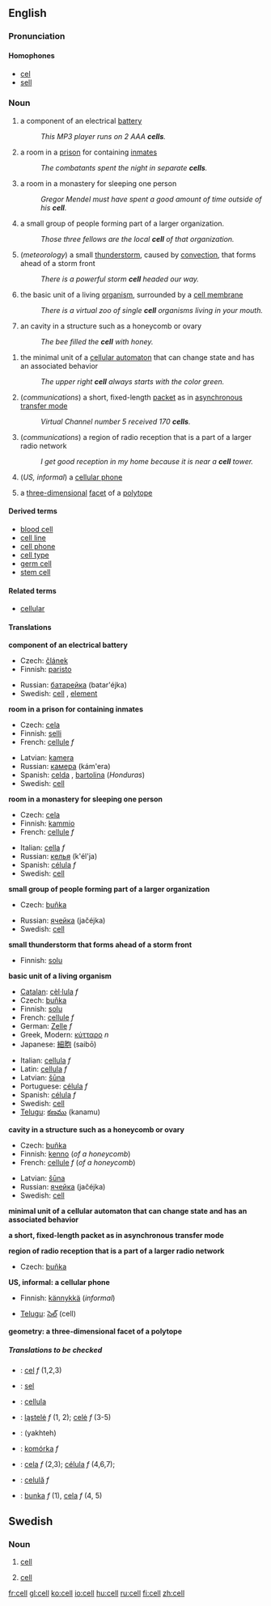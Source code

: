 ==English==

===Pronunciation===
====Homophones====
*[[cel]]
*[[sell]]

===Noun===
{{en-noun-reg}}
{{wikipedia}}

# a component of an electrical [[battery]]
#: ''This MP3 player runs on 2 AAA '''cells'''.''
# a room in a [[prison]] for containing [[inmate]]s
#: ''The combatants spent the night in separate '''cells'''.''
# a room in a monastery for sleeping one person
#: ''Gregor Mendel must have spent a good amount of time outside of his '''cell'''.''
# a small group of people forming part of a larger organization.
#: ''Those three fellows are the local '''cell''' of that organization.''
#(''meteorology'') a small [[thunderstorm]], caused by [[convection]], that forms ahead of a storm front
#: ''There is a powerful storm '''cell''' headed our way.''
#{{biology}} the basic unit of a living [[organism]], surrounded by a [[cell membrane]]
#: ''There is a virtual zoo of single '''cell''' organisms living in your mouth.''
#{{biology}} an cavity in a structure such as a honeycomb or ovary
#: ''The bee filled the '''cell''' with honey.''
<!--this is a proper noun sense, and is encyclopedic
#{{biology}} the title of a [[scientific journal]] published by [[Wikipedia:Elsevier|Elsevier]]
#: ''It was published in'' ''' Cell'''. ''-->
#{{computing}} the minimal unit of a [[cellular automaton]] that can change state and has an associated behavior
#: ''The upper right '''cell''' always starts with the color green.''
#(''communications'') a short, fixed-length [[packet]] as in [[Wikipedia:Asynchronous Transfer Mode|asynchronous transfer mode]]
#: ''Virtual Channel number 5 received 170 '''cells'''.''
#(''communications'') a region of radio reception that is a part of a larger radio network
#: ''I get good reception in my home because it is near a '''cell''' tower.''
#(''US, informal'') a [[cellular phone]]
#{{geometry}} a [[three-dimensional]] [[facet]] of a [[polytope]]

====Derived terms====
*[[blood cell]]
*[[cell line]]
*[[cell phone]]
*[[cell type]]
*[[germ cell]]
*[[stem cell]]

====Related terms====
*[[cellular]]

====Translations====

'''component of an electrical battery'''
{{top}}
*Czech: [[článek]] {{m}}
*Finnish: [[paristo]]
{{mid}}
*Russian: [[батарейка]] (batar'éjka) {{f}}
*Swedish: [[cell#Swedish|cell]] {{c}}, [[element]] {{n}}
{{bottom}}

'''room in a prison for containing inmates'''
{{top}}
*Czech: [[cela]] {{f}}
*Finnish: [[selli]]
*French: [[cellule]] ''f''
{{mid}}
*Latvian: [[kamera]] {{f}}
*Russian: [[камера]] (kám'era) {{f}}
*Spanish: [[celda]] {{f}}, [[bartolina]] {{f}} (''Honduras'')
*Swedish: [[cell#Swedish|cell]] {{c}}
{{bottom}}

'''room in a monastery for sleeping one person'''
{{top}}
*Czech: [[cela]] {{f}}
*Finnish: [[kammio]]
*French: [[cellule]] ''f''
{{mid}}
*Italian: [[cella]] ''f''
*Russian: [[келья]] (k'él'ja) {{f}}
*Spanish: [[célula]] ''f''
*Swedish: [[cell#Swedish|cell]] {{c}}
{{bottom}}

'''small group of people forming part of a larger organization'''
{{top}}
*Czech: [[buňka]] {{f}}
{{mid}}
*Russian: [[ячейка]] (jačéjka) {{f}}
*Swedish: [[cell#Swedish|cell]] {{c}}
{{bottom}}

'''small thunderstorm that forms ahead of a storm front'''
{{top}}
*Finnish: [[solu]]
{{mid}}
{{bottom}}

'''basic unit of a living organism'''
{{top}}
*[[Catalan]]: [[cèl·lula]] ''f''
*Czech: [[buňka]] {{f}}
*Finnish: [[solu]]
*French: [[cellule]] ''f''
*German: [[Zelle]] ''f''
*Greek, Modern: [[κύτταρο]] ''n''
*Japanese: [[細胞]] (saibō)
{{mid}}
*Italian: [[cellula#Italian|cellula]] ''f''
*Latin: [[cellula#Latin|cellula]] ''f''
*Latvian: [[šūna]] {{f}}
*Portuguese: [[célula#Portuguese|célula]] ''f''
*Spanish: [[célula#Spanish|célula]] ''f''
*Swedish: [[cell#Swedish|cell]] {{c}}
*[[Telugu]]: [[కణము]] (kanamu)
{{bottom}}

'''cavity in a structure such as a honeycomb or ovary'''
{{top}}
*Czech: [[buňka]] {{f}}
*Finnish: [[kenno]] (''of a honeycomb'')
*French: [[cellule]] ''f'' (''of a honeycomb'')
{{mid}}
*Latvian: [[šūna]] {{f}}
*Russian: [[ячейка]] (jačéjka) {{f}}
*Swedish: [[cell#Swedish|cell]] {{c}}
{{bottom}}

'''minimal unit of a cellular automaton that can change state and has an associated behavior'''
{{top}}
{{mid}}
{{bottom}}

'''a short, fixed-length packet as in asynchronous transfer mode'''
{{top}}
{{mid}}
{{bottom}}

'''region of radio reception that is a part of a larger radio network'''
{{top}}
*Czech: [[buňka]] {{f}}
{{mid}}
{{bottom}}

'''US, informal: a cellular phone'''
<!--Note: add INFORMAL or SLANG terms to this table, where these exist-->
{{top}}
*Finnish: [[kännykkä]] (''informal'')
{{mid}}
*[[Telugu]]: [[సెల్]] (cell)
{{bottom}}

'''geometry: a three-dimensional facet of a polytope'''
{{top}}
{{mid}}
{{bottom}}

=====Translations to be checked=====
<!--Remove this section once all of the translations below have been moved into the tables above.-->
{{checktrans}}

*{{ttbc|Dutch}}: [[cel]] ''f'' (1,2,3)
*{{ttbc|Indonesian}}: [[sel]]
*{{ttbc|Interlingua}}: [[cellula]]
*{{ttbc|Lithuanian}}: [[ląstelė]] ''f'' (1, 2); [[celė]] ''f'' (3-5)
*{{ttbc|Persian}}: {{FAchar|[[یاخته]]}} (yakhteh)
*{{ttbc|Polish}}: [[komórka]] ''f''
*{{ttbc|Portuguese}}: [[cela]] ''f'' (2,3); [[célula]] ''f'' (4,6,7);
*{{ttbc|Romanian}}: [[celulă]] ''f''
*{{ttbc|Slovak}}: [[bunka]] ''f'' (1), [[cela]] ''f'' (4, 5)

==Swedish==

===Noun===
{{sv-noun-reg-r-c|2=celle}}
#[[cell#English|cell]]
#{{sv-biology}} [[cell#English|cell]]

[[fr:cell]]
[[gl:cell]]
[[ko:cell]]
[[io:cell]]
[[hu:cell]]
[[ru:cell]]
[[fi:cell]]
[[zh:cell]]